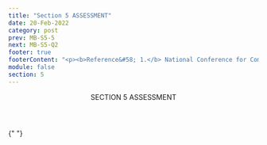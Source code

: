 ```yaml
---
title: "Section 5 ASSESSMENT"
date: 20-Feb-2022
category: post
prev: MB-S5-5
next: MB-S5-Q2
footer: true
footerContent: "<p><b>Reference&#58; 1.</b> National Conference for Community and Justice (NCCJ). Intersectionality. Accessed May 20, 2022. https://www.nccj.org/intersectionality</p>"
module: false
section: 5
---
```


<Header>
  SECTION 5<span className="text-red"> ASSESSMENT</span>
</Header>

{" "}

<Quiz
  title="Which is true about intersectionality?"
  options="Intersectionality means that a person is defined by more than just their gender and race
  Intersectionality means only focusing on one single aspect of a person
  Focusing on intersectionality can promote stigma and isolation
  None of the above"
  answer="0"
  response="Other aspects that can define individuals include religion, age, or their family values.<sup>1</sup>"
/>
